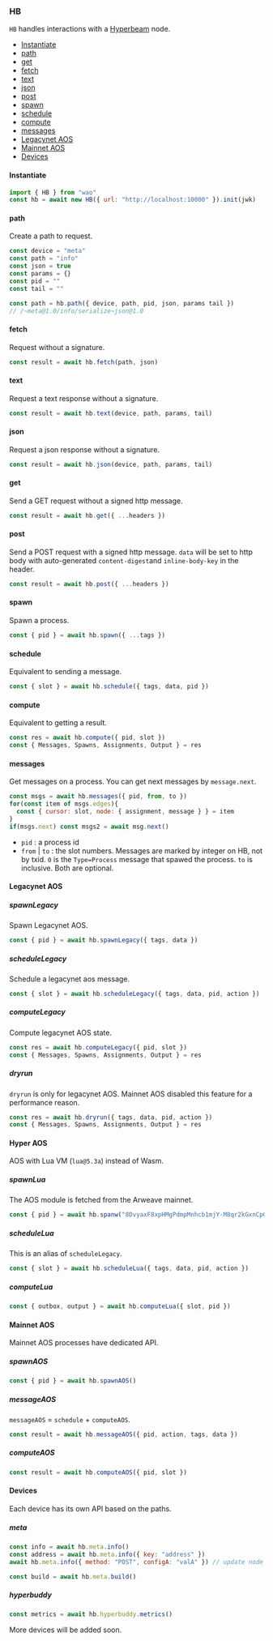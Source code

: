 ### HB

`HB` handles interactions with a [Hyperbeam](https://permaweb.github.io/HyperBEAM/) node.

- [Instantiate](#instantiate-5)
- [path](#path)
- [get](#get)
- [fetch](#fetch)
- [text](#text)
- [json](#json)
- [post](#post)
- [spawn](#spawn)
- [schedule](#schedule)
- [compute](#compute)
- [messages](#messages)
- [Legacynet AOS](#legacynet-aos)
- [Mainnet AOS](#mainnet-aos)
- [Devices](#devices)

#### Instantiate

```js
import { HB } from "wao"
const hb = await new HB({ url: "http://localhost:10000" }).init(jwk)
```

#### path

Create a path to request.

```js
const device = "meta"
const path = "info"
const json = true
const params = {}
const pid = ""
const tail = ""

const path = hb.path({ device, path, pid, json, params tail }) 
// /~meta@1.0/info/serialize~json@1.0
```

#### fetch

Request without a signature.

```js
const result = await hb.fetch(path, json)
```

#### text

Request a text response without a signature.

```js
const result = await hb.text(device, path, params, tail)
```

#### json

Request a json response without a signature.

```js
const result = await hb.json(device, path, params, tail)
```

#### get

Send a GET request without a signed http message. 

```js
const result = await hb.get({ ...headers })
```
 
#### post

Send a POST request with a signed http message. `data` will be set to http body with auto-generated `content-digest`and `inline-body-key` in the header.

```js
const result = await hb.post({ ...headers })
```

#### spawn

Spawn a process.

```js
const { pid } = await hb.spawn({ ...tags })
```

#### schedule

Equivalent to sending a message.

```js
const { slot } = await hb.schedule({ tags, data, pid })
```

#### compute

Equivalent to getting a result.

```js
const res = await hb.compute({ pid, slot })
const { Messages, Spawns, Assignments, Output } = res
```

#### messages

Get messages on a process. You can get next messages by `message.next`. 

```js
const msgs = await hb.messages({ pid, from, to })
for(const item of msgs.edges){
  const { cursor: slot, node: { assignment, message } } = item
}
if(msgs.next) const msgs2 = await msg.next()
```

- `pid` : a process id
- `from` | `to` : the slot numbers. Messages are marked by integer on HB, not by txid. `0` is the `Type=Process` message that spawed the process. `to` is inclusive. Both are optional. 

#### Legacynet AOS

##### spawnLegacy

Spawn Legacynet AOS.

```js
const { pid } = await hb.spawnLegacy({ tags, data })
```

##### scheduleLegacy

Schedule a legacynet aos message.

```js
const { slot } = await hb.scheduleLegacy({ tags, data, pid, action })
```

##### computeLegacy

Compute legacynet AOS state.

```js
const res = await hb.computeLegacy({ pid, slot })
const { Messages, Spawns, Assignments, Output } = res
```

##### dryrun

`dryrun` is only for legacynet AOS. Mainnet AOS disabled this feature for a performance reason.

```js
const res = await hb.dryrun({ tags, data, pid, action })
const { Messages, Spawns, Assignments, Output } = res
```

#### Hyper AOS

AOS with Lua VM (`lua@5.3a`) instead of Wasm.

##### spawnLua

The AOS module is fetched from the Arweave mainnet.

```js
const { pid } = await hb.spanw("8DvyaxF8xpHMgPdmpMnhcb1mjY-M8qr2kGxnCpGMb60")
```

##### scheduleLua

This is an alias of `scheduleLegacy`.

```js
const { slot } = await hb.scheduleLua({ tags, data, pid, action })
```

##### computeLua

```js
const { outbox, output } = await hb.computeLua({ slot, pid })
```

#### Mainnet AOS

Mainnet AOS processes have dedicated API.

##### spawnAOS

```js
const { pid } = await hb.spawnAOS()
```

##### messageAOS

`messageAOS` = `schedule` + `computeAOS`.

```js
const result = await hb.messageAOS({ pid, action, tags, data })
```

##### computeAOS

```js
const result = await hb.computeAOS({ pid, slot })
```

#### Devices

Each device has its own API based on the paths.

##### meta

```js
const info = await hb.meta.info()
const address = await hb.meta.info({ key: "address" })
await hb.meta.info({ method: "POST", configA: "valA" }) // update node config

const build = await hb.meta.build()
```

##### hyperbuddy

```js
const metrics = await hb.hyperbuddy.metrics()
```

More devices will be added soon.
